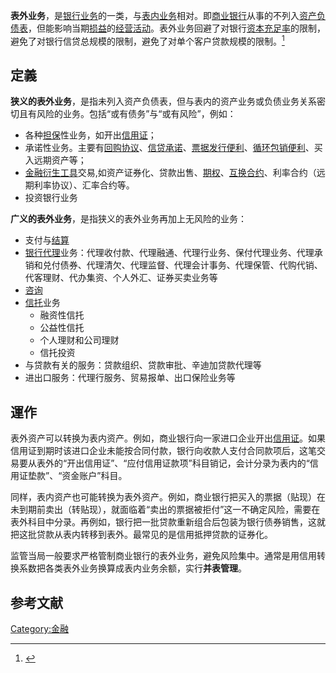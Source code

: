{{多個問題|
{{refimprove|time=2014-10-08T03:26:58+00:00}}
{{onesource|time=2014-10-07T22:33:07+00:00}}
}}
'''表外业务'''，是[[银行业务|银行业务]]的一类，与[[表内业务|表内业务]]相对。即[[商业银行|商业银行]]从事的不列入[[资产负债表|资产负债表]]，但能影响当期[[损益|损益]]的[[经营活动|经营活动]]。表外业务回避了对银行[[资本充足率|资本充足率]]的限制，避免了对银行信贷总规模的限制，避免了对单个客户贷款规模的限制。<ref>{{Cite web |url=http://finance.sina.com.cn/money/bank/bank_hydt/20130620/021315847532.shtml |title=银行表外业务雪球越滚越大 48.65万亿规模逼近表内，《21世纪经济报道》2013年06月20日  |access-date=2014年10月7日 |archive-date=2016年12月6日 |archive-url=https://web.archive.org/web/20161206083124/http://finance.sina.com.cn/money/bank/bank_hydt/20130620/021315847532.shtml |dead-url=no }}</ref>

==定義==
'''狭义的表外业务'''，是指未列入资产负债表，但与表内的资产业务或负债业务关系密切且有风险的业务。包括“或有债务”与“或有风险”，例如：
*各种[[担保|担保]]性业务，如开出[[信用证|信用证]]；
*承诺性业务。主要有[[回购协议|回购协议]]、[[信贷承诺|信贷承诺]]、[[票据发行便利|票据发行便利]]、[[包销承诺|循环包销便利]]、买入远期资产等；
*[[金融衍生工具|金融衍生工具]]交易,如资产证券化、贷款出售、[[期权|期权]]、[[互换合约|互换合约]]、利率合约（远期利率协议）、汇率合约等。  
*投资银行业务

'''广义的表外业务'''，是指狭义的表外业务再加上无风险的业务：
*支付与[[结算|结算]]
*[[银行代理|银行代理]]业务：代理收付款、代理融通、代理行业务、保付代理业务、代理承销和兑付债券、代理清欠、代理监督、代理会计事务、代理保管、代购代销、代客理财、代办集资、个人外汇、证券买卖业务等
*[[咨询|咨询]]
*[[信托|信托]]业务
**融资性信托
**公益性信托
**个人理财和公司理财
**信托投资
*与贷款有关的服务：贷款组织、贷款审批、辛迪加贷款代理等
*进出口服务：代理行服务、贸易报单、出口保险业务等

==運作==
表外资产可以转换为表内资产。例如，商业银行向一家进口企业开出[[信用证|信用证]]。如果信用证到期时该进口企业未能按合同付款，银行向收款人支付合同款项后，这笔交易要从表外的“开出信用证”、“应付信用证款项”科目销记，会计分录为表内的“信用证垫款”、“资金账户”科目。

同样，表内资产也可能转换为表外资产。例如，商业银行把买入的票据（贴现）在未到期前卖出（转贴现），就面临着“卖出的票据被拒付”这一不确定风险，需要在表外科目中分录。再例如，银行把一批贷款重新组合后包装为银行债券销售，这就把这批贷款从表内转移到表外。最常见的是信用抵押贷款的证券化。

监管当局一般要求严格管制商业银行的表外业务，避免风险集中。通常是用信用转换系数把各类表外业务换算成表内业务余额，实行'''并表管理'''。

==参考文献==
<references/>

[[Category:金融|Category:金融]]